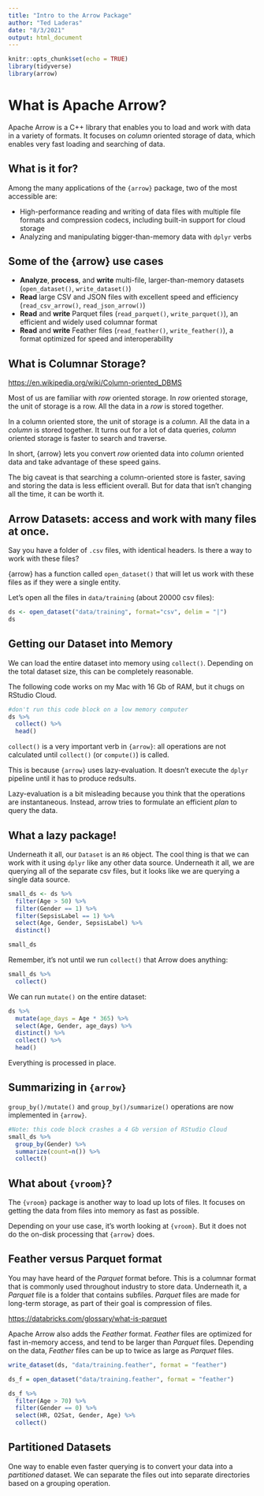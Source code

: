 ```yaml
---
title: "Intro to the Arrow Package"
author: "Ted Laderas"
date: "8/3/2021"
output: html_document
---
```


```r
knitr::opts_chunk$set(echo = TRUE)
library(tidyverse)
library(arrow)
```

# What is Apache Arrow?

Apache Arrow is a C++ library that enables you to load and work with data in a variety of formats. It focuses on *column* oriented storage of data, which enables very fast loading and searching of data.

## What is it for?

Among the many applications of the `{arrow}` package, two of the most accessible are:

-   High-performance reading and writing of data files with multiple file formats and compression codecs, including built-in support for cloud storage
-   Analyzing and manipulating bigger-than-memory data with `dplyr` verbs

## Some of the {arrow} use cases

-   **Analyze**, **process**, and **write** multi-file, larger-than-memory datasets (`open_dataset()`, `write_dataset()`)
-   **Read** large CSV and JSON files with excellent speed and efficiency (`read_csv_arrow()`, `read_json_arrow()`)
-   **Read** and **write** Parquet files (`read_parquet()`, `write_parquet()`), an efficient and widely used columnar format
-   **Read** and **write** Feather files (`read_feather()`, `write_feather()`), a format optimized for speed and interoperability

## What is Columnar Storage?

<https://en.wikipedia.org/wiki/Column-oriented_DBMS>

Most of us are familiar with *row* oriented storage. In *row* oriented storage, the unit of storage is a row. All the data in a *row* is stored together.

In a column oriented store, the unit of storage is a *column*. All the data in a *column* is stored together. It turns out for a lot of data queries, *column* oriented storage is faster to search and traverse.

In short, {arrow} lets you convert *row* oriented data into *column* oriented data and take advantage of these speed gains.

The big caveat is that searching a column-oriented store is faster, saving and storing the data is less efficient overall. But for data that isn't changing all the time, it can be worth it.

## Arrow Datasets: access and work with many files at once.

Say you have a folder of `.csv` files, with identical headers. Is there a way to work with these files?

{arrow} has a function called `open_dataset()` that will let us work with these files as if they were a single entity.

Let's open all the files in `data/training` (about 20000 csv files):

```r
ds <- open_dataset("data/training", format="csv", delim = "|")
ds
```

## Getting our Dataset into Memory

We can load the entire dataset into memory using `collect()`. Depending on the total dataset size, this can be completely reasonable.

The following code works on my Mac with 16 Gb of RAM, but it chugs on RStudio Cloud.

```r
#don't run this code block on a low memory computer
ds %>%
  collect() %>%
  head()
```

`collect()` is a very important verb in `{arrow}`: all operations are not calculated until `collect()` (or `compute()`) is called.

This is because `{arrow}` uses lazy-evaluation. It doesn't execute the `dplyr` pipeline until it has to produce redsults.

Lazy-evaluation is a bit misleading because you think that the operations are instantaneous. Instead, arrow tries to formulate an efficient *plan* to query the data.

## What a lazy package!

Underneath it all, our `Dataset` is an `R6` object. The cool thing is that we can work with it using `dplyr` like any other data source. Underneath it all, we are querying all of the separate csv files, but it looks like we are querying a single data source.

```r
small_ds <- ds %>%
  filter(Age > 50) %>%
  filter(Gender == 1) %>%
  filter(SepsisLabel == 1) %>%
  select(Age, Gender, SepsisLabel) %>%
  distinct()

small_ds
```

Remember, it's not until we run `collect()` that Arrow does anything:

```r
small_ds %>%
  collect()
```

We can run `mutate()` on the entire dataset:

```r
ds %>%
  mutate(age_days = Age * 365) %>%
  select(Age, Gender, age_days) %>%
  distinct() %>%
  collect() %>%
  head()
```

Everything is processed in place.

## Summarizing in `{arrow}`

`group_by()/mutate()` and `group_by()/summarize()` operations are now implemented in `{arrow}`.

```r
#Note: this code block crashes a 4 Gb version of RStudio Cloud
small_ds %>%
  group_by(Gender) %>%
  summarize(count=n()) %>%
  collect()
```

## What about `{vroom}`?

The `{vroom}` package is another way to load up lots of files. It focuses on getting the data from files into memory as fast as possible.

Depending on your use case, it's worth looking at `{vroom}`. But it does not do the on-disk processing that `{arrow}` does.

## Feather versus Parquet format

You may have heard of the *Parquet* format before. This is a columnar format that is commonly used throughout industry to store data. Underneath it, a *Parquet* file is a folder that contains subfiles. *Parquet* files are made for long-term storage, as part of their goal is compression of files.

<https://databricks.com/glossary/what-is-parquet>

Apache Arrow also adds the *Feather* format. *Feather* files are optimized for fast in-memory access, and tend to be larger than *Parquet* files. Depending on the data, *Feather* files can be up to twice as large as *Parquet* files.

```r
write_dataset(ds, "data/training.feather", format = "feather")
```

```r
ds_f = open_dataset("data/training.feather", format = "feather")
```

```r
ds_f %>%
  filter(Age > 70) %>%
  filter(Gender == 0) %>%
  select(HR, O2Sat, Gender, Age) %>%
  collect()

```

## Partitioned Datasets

One way to enable even faster querying is to convert your data into a *partitioned* dataset. We can separate the files out into separate directories based on a grouping operation.

